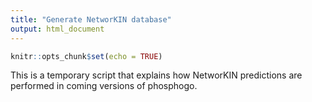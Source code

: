 ```yaml
---
title: "Generate NetworKIN database"
output: html_document
---
```


```r
knitr::opts_chunk$set(echo = TRUE)
```

This is a temporary script that explains how NetworKIN predictions are performed
in coming versions of phosphogo.

